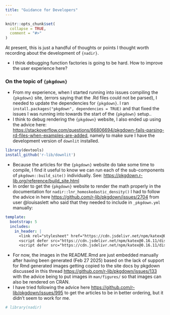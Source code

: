 ```yaml
---
title: "Guidance for Developers"
---
```


```r
knitr::opts_chunk$set(
  collapse = TRUE,
  comment = "#>"
)
```

At present, this is just a handful of thoughts or 
points I thought worth recording about the development of 
`{nadir}`. 

  - I think debugging function factories is going to be hard. 
  How to improve the user experience here? 
  
### On the topic of `{pkgdown}` 

  - From my experience, when I started running into issues compiling the `{pkgdown}` site,
  (errors saying that the .Rd files could not be parsed), I needed to update the dependencies
  for `{pkgdown}`. I ran 
  `install.packages("pkgdown", dependencies = TRUE)` and that fixed the issues I was running
  into towards the start of the `{pkgdown}` setup.. 
  - I think to debug rendering the `{pkgdown}` website, 
  I also ended up using the advice here: <https://stackoverflow.com/questions/66806694/pkgdown-fails-parsing-rd-files-when-examples-are-added>, namely to make sure I have the development version of `downlit` installed.
  
```r
library(devtools)
install_github('r-lib/downlit')
```

  - Because the articles for the `{pkgdown}` website do take some time to compile, 
  I find it useful to know we can run each of the sub-components of `pkgdown::build_site()` 
  individually.  See: <https://pkgdown.r-lib.org/reference/build_site.html>
  - In order to get the `{pkgdown}` website to render the math properly 
  in the documentation for `nadir::lnr_homoskedastic_density()` I had to follow
  the advice in here <https://github.com/r-lib/pkgdown/issues/2704> from user 
  @louisaslett who said that they needed to include in `_pkgdown.yml` manually:

```yaml
template:
  bootstrap: 5
  includes:
    in_header: |
      <link rel="stylesheet" href="https://cdn.jsdelivr.net/npm/katex@0.16.11/dist/katex.min.css" integrity="sha384-nB0miv6/jRmo5UMMR1wu3Gz6NLsoTkbqJghGIsx//Rlm+ZU03BU6SQNC66uf4l5+" crossorigin="anonymous">
      <script defer src="https://cdn.jsdelivr.net/npm/katex@0.16.11/dist/katex.min.js" integrity="sha384-7zkQWkzuo3B5mTepMUcHkMB5jZaolc2xDwL6VFqjFALcbeS9Ggm/Yr2r3Dy4lfFg" crossorigin="anonymous"></script>
      <script defer src="https://cdn.jsdelivr.net/npm/katex@0.16.11/dist/contrib/auto-render.min.js" integrity="sha384-43gviWU0YVjaDtb/GhzOouOXtZMP/7XUzwPTstBeZFe/+rCMvRwr4yROQP43s0Xk" crossorigin="anonymous" onload="renderMathInElement(document.body);"></script>
```

  - For now, the images in the README.Rmd are just embedded manually after
  having been generated (Feb 27 2025) based on the lack of support for 
  Rmd generated images getting copied to the site docs by pkgdown discussed
  in this thread <https://github.com/r-lib/pkgdown/issues/133> with 
  the advice being to put images in `man/figures/` so that images can 
  also be rendered on CRAN.
  - I have tried following the advice here <https://github.com/r-lib/pkgdown/issues/995> to 
  get the articles to be in better ordering, but it didn't seem to work for me. 

```r
# library(nadir)
```
